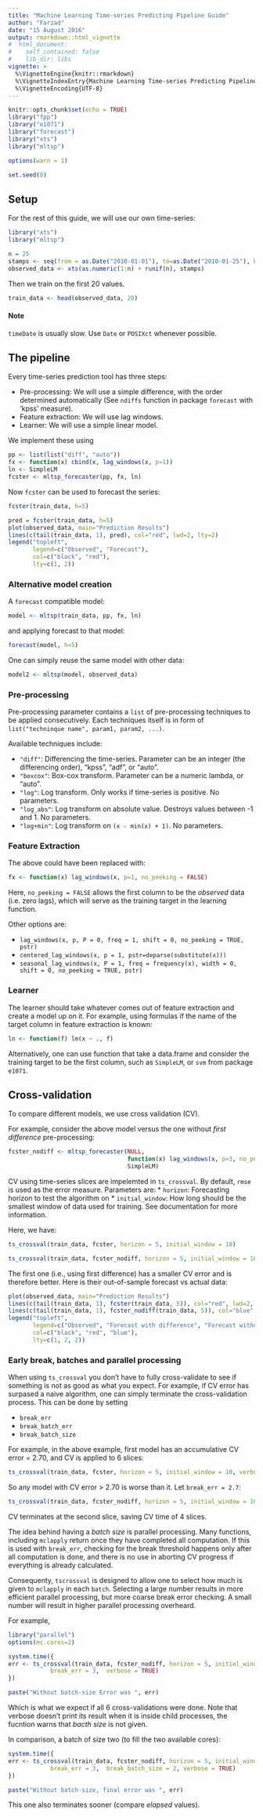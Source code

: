```yaml
---
title: "Machine Learning Time-series Predicting Pipeline Guide"
author: "Farzad"
date: "15 August 2016"
output: rmarkdown::html_vignette
#  html_document:
#    self_contained: false
#    lib_dir: libs
vignette: >
  %\VignetteEngine{knitr::rmarkdown}
  %\VignetteIndexEntry{Machine Learning Time-series Predicting Pipeline Guide}
  %\VignetteEncoding{UTF-8}
---
```


```r
knitr::opts_chunk$set(echo = TRUE)
library("fpp")
library("e1071")
library("forecast")
library("xts")
library("mltsp")

options(warn = 1)

set.seed(0)
```

## Setup

For the rest of this guide, we will use our own time-series:

```r
library("xts")
library("mltsp")

n = 25
stamps <- seq(from = as.Date("2010-01-01"), to=as.Date("2010-01-25"), by = "day")
observed_data <- xts(as.numeric(1:n) + runif(n), stamps)
```

Then we train on the first 20 values.
```r
train_data <- head(observed_data, 20)
```

#### Note
`timeDate` is usually slow. Use `Date` or `POSIXct` whenever possible.

## The pipeline

Every time-series prediction tool has three steps:

 * Pre-processing: We will use a simple difference, with the order determined automatically (See `ndiffs` function in package `forecast` with 'kpss' measure).
 * Feature extraction: We will use lag windows.
 * Learner: We will use a simple linear model.
 
We implement these using

```r
pp <- list(list("diff", "auto"))
fx <- function(x) cbind(x, lag_windows(x, p=1))
ln <- SimpleLM
fcster <- mltsp_forecaster(pp, fx, ln)
```

Now `fcster` can be used to forecast the series:
```r
fcster(train_data, h=5)
```

```r
pred = fcster(train_data, h=5)
plot(observed_data, main="Prediction Results")
lines(c(tail(train_data, 1), pred), col="red", lwd=2, lty=2)
legend("topleft",
       legend=c("Observed", "Forecast"),
       col=c("black", "red"),
       lty=c(1, 2))
```

### Alternative model creation

A `forecast` compatible model:
```r
model <- mltsp(train_data, pp, fx, ln)
```

and applying forecast to that model:
```r
forecast(model, h=5)
```

One can simply reuse the same model with other data:
```r
model2 <- mltsp(model, observed_data)
```


### Pre-processing

Pre-processing parameter contains a `list` of pre-processing techniques 
to be applied consecutively.
Each techniques itself is in form of `list("techninque name", param1, param2, ...)`.

Available techniques include:

 * `"diff"`: Differencing the time-series. Parameter can be an integer (the differencing order), "kpss", "adf", or "auto".
 * `"boxcox"`: Box-cox transform. Parameter can be a numeric lambda, or "auto".
 * `"log"`: Log transform. Only works if time-series is positive. No parameters.
 * `"log_abs"`: Log transform on absolute value. Destroys values between -1 and 1. No parameters.
 * `"log+min"`: Log transform on `(x - min(x) + 1)`. No parameters.

### Feature Extraction

The above could have been replaced with:
```r
fx <- function(x) lag_windows(x, p=1, no_peeking = FALSE)
```

Here, `no_peeking = FALSE` allows the first column to be the _observed_ data (i.e. zero lags), 
which will serve as the training target in the learning function.

Other options are:

 * `lag_windows(x, p, P = 0, freq = 1, shift = 0, no_peeking = TRUE, pstr)`
 * `centered_lag_windows(x, p = 1, pstr=deparse(substitute(x)))`
 * `seasonal_lag_windows(x, P = 1, freq = frequency(x), width = 0, shift = 0, no_peeking = TRUE, pstr) `

### Learner

The learner should take whatever comes out of feature extraction and create a model up on it.
For example, using formulas if the name of the target column in feature extraction is known:

```r
ln <- function(f) lm(x ~ ., f)
```

Alternatively, one can use function that take a data.frame and consider the training target to be the 
first column, such as `SimpleLM`, or `svm` from package `e1071`.

## Cross-validation

To compare different models, we use cross validation (CV).

For example, consider the above model versus the one without _first difference_ pre-processing:
```r
fcster_nodiff <- mltsp_forecaster(NULL, 
                                  function(x) lag_windows(x, p=3, no_peeking = TRUE),
                                  SimpleLM)
```

CV using time-series slices are impelemted in `ts_crossval`. By default, `rmse` is used as the error measure.
Parameters are:
 * `horizon`: Forecasting horizon to test the algorithm on
 * `initial_window`: How long should be the smallest window of data used for training.
See documentation for more information.

Here, we have:
```r
ts_crossval(train_data, fcster, horizon = 5, initial_window = 10)
```

```r
ts_crossval(train_data, fcster_nodiff, horizon = 5, initial_window = 10)
```


The first one (i.e., using first difference) has a smaller CV error and is therefore better. 
Here is their out-of-sample forecast vs actual data:
```r
plot(observed_data, main="Prediction Results")
lines(c(tail(train_data, 1), fcster(train_data, 5)), col="red", lwd=2, lty=2)
lines(c(tail(train_data, 1), fcster_nodiff(train_data, 5)), col="blue", lwd=2, lty=2)
legend("topleft",
       legend=c("Observed", "Forecast with difference", "Forecast without difference"),
       col=c("black", "red", "blue"),
       lty=c(1, 2, 2))
```


### Early break, batches and parallel processing

When using `ts_crossval` you don't have to fully cross-validate to see if something is not as good as what you expect.
For example, if CV error has surpased a naive algorithm, one can simply terminate the cross-validation process.
This can be done by setting

* `break_err`
* `break_batch_err`
* `break_batch_size`

For example, in the above example, first model has an accumulative CV error = 2.70, and CV is applied to 6 slices:
```r
ts_crossval(train_data, fcster, horizon = 5, initial_window = 10, verbose = TRUE)
```

So any model with CV error > 2.70 is worse than it. Let `break_err = 2.7`:

```r
ts_crossval(train_data, fcster_nodiff, horizon = 5, initial_window = 10, break_err = 2.7,  verbose = TRUE)
```

CV terminates at the second slice, saving CV time of 4 slices.


The idea behind having a _batch size_ is parallel processing. 
Many functions, including `mclapply` return once they have completed all computation. 
If this is used with `break_err`, checking for the break threshold happens only after all computation is done,
and there is no use in aborting CV progress if everything is already calculated.

Consequenty, `tscrossval` is designed to allow one to select how much is given to `mclapply` in each `batch`.
Selecting a large number results in more efficient parallel processing, but more coarse break error checking.
A small number will result in higher parallel processing overheard.

For example,
```r
library("parallel")
options(mc.cores=2)

system.time({
err <- ts_crossval(train_data, fcster_nodiff, horizon = 5, initial_window = 10, plapply = mclapply,
            break_err = 3,  verbose = TRUE)
})

paste("Without batch-size Error was ", err)
```
Which is what we expect if all 6 cross-validations were done. 
Note that verbose doesn't print its result when it is inside child processes, the fucntion warns that _bacth size_ is not given.

In comparison, a batch of size two (to fill the two available cores):

```r
system.time({
err <- ts_crossval(train_data, fcster_nodiff, horizon = 5, initial_window = 10, plapply = mclapply,
            break_err = 3,  break_batch_size = 2, verbose = TRUE)
})

paste("Without batch-size, final error was ", err)
```

This one also terminates sooner (compare _elapsed_ values).
